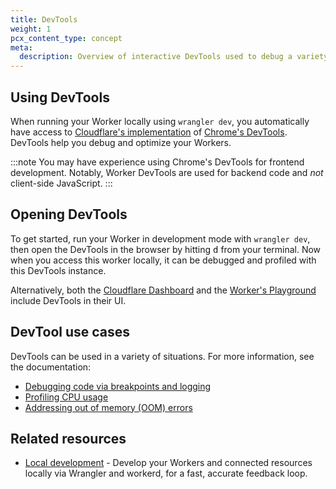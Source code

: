 ```yaml
---
title: DevTools
weight: 1
pcx_content_type: concept
meta:
  description: Overview of interactive DevTools used to debug a variety of situations
---
```


## Using DevTools

When running your Worker locally using `wrangler dev`, you automatically have access to [Cloudflare's implementation](https://github.com/cloudflare/workers-sdk/tree/main/packages/wrangler-devtools?cf_target_id=115890352C73E75FD7D837D0B8720E96) of [Chrome's DevTools](https://developer.chrome.com/docs/devtools/overview).
DevTools help you debug and optimize your Workers.

:::note
You may have experience using Chrome's DevTools for frontend development. Notably, Worker DevTools are used for backend code and _not_ client-side JavaScript.
:::

## Opening DevTools

To get started, run your Worker in development mode with `wrangler dev`, then open the DevTools in the browser by hitting <kbd>d</kbd> from your terminal. Now when you access this worker locally, it can be debugged and profiled with this DevTools instance.

Alternatively, both the [Cloudflare Dashboard](https://dash.cloudflare.com/) and the [Worker's Playground](https://workers.cloudflare.com/playground) include DevTools in their UI.

## DevTool use cases

DevTools can be used in a variety of situations. For more information, see the documentation:

- [Debugging code via breakpoints and logging](/workers/observability/dev-tools/breakpoints/)
- [Profiling CPU usage](/workers/observability/dev-tools/cpu-usage/)
- [Addressing out of memory (OOM) errors](/workers/observability/dev-tools/memory-usage/)

## Related resources

- [Local development](/workers/testing/local-development/) - Develop your Workers and connected resources locally via Wrangler and workerd, for a fast, accurate feedback loop.
